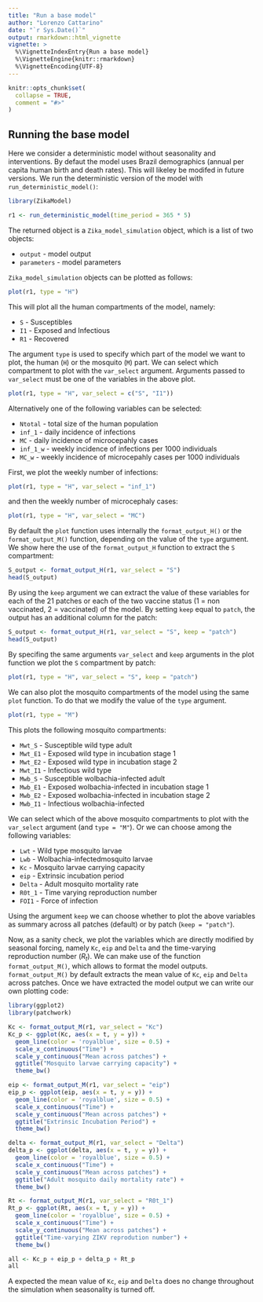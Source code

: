 ```yaml
---
title: "Run a base model"
author: "Lorenzo Cattarino"
date: "`r Sys.Date()`"
output: rmarkdown::html_vignette
vignette: >
  %\VignetteIndexEntry{Run a base model}
  %\VignetteEngine{knitr::rmarkdown}
  %\VignetteEncoding{UTF-8}
---
```


```r
knitr::opts_chunk$set(
  collapse = TRUE,
  comment = "#>"
)
```

## Running the base model
Here we consider a deterministic model without seasonality and interventions. By defaut the model uses Brazil demographics (annual per capita human birth and death rates). This will likeley be modifed in future versions. We run the deterministic version of the model with `run_deterministic_model()`:

```r
library(ZikaModel)

r1 <- run_deterministic_model(time_period = 365 * 5)
```

The returned object is a `Zika_model_simulation` object, which is a list of two objects:

* `output` - model output
* `parameters` - model parameters

`Zika_model_simulation` objects can be plotted as follows:

```r
plot(r1, type = "H")
```

This will plot all the human compartments of the model, namely:

* `S` - Susceptibles 
* `I1` - Exposed and Infectious
* `R1` - Recovered

The argument `type` is used to specify which part of the model we want to plot, the human (`H`) or the mosquito (`M`) part. We can select which compartment to plot with the `var_select` argument. Arguments passed to `var_select` must be one of the variables in the above plot. 

```r
plot(r1, type = "H", var_select = c("S", "I1"))
```

Alternatively one of the following variables can be selected: 

* `Ntotal` - total size of the human population  
* `inf_1` - daily incidence of infections
* `MC` - daily incidence of microcepahly cases 
* `inf_1_w` - weekly incidence of infections per 1000 individuals 
* `MC_w` - weekly incidence of microcepahly cases per 1000 individuals

First, we plot the weekly number of infections:

```r
plot(r1, type = "H", var_select = "inf_1")
```

and then the weekly number of microcephaly cases: 

```r
plot(r1, type = "H", var_select = "MC")
```

By default the `plot` function uses internally the `format_output_H()` or the `format_output_M()` function, depending on the value of the `type` argument. We show here the use of the `format_output_H` function to extract the `S` compartment: 

```r
S_output <- format_output_H(r1, var_select = "S")
head(S_output)
```

By using the `keep` argument we can extract the value of these variables for each of the 21 patches or each of the two vaccine status (1 = non vaccinated, 2 = vaccinated) of the model. By setting `keep` equal to `patch`, the output has an additional column for the patch:

```r
S_output <- format_output_H(r1, var_select = "S", keep = "patch")
head(S_output)
```

By specifing the same arguments `var_select` and `keep` arguments in the plot function we plot the `S` compartment by patch:

```r
plot(r1, type = "H", var_select = "S", keep = "patch")
```

We can also plot the mosquito compartments of the model using the same `plot` function. To do that we modify the value of the `type` argument.

```r
plot(r1, type = "M")
```

This plots the following mosquito compartments:

* `Mwt_S` - Susceptible wild type adult 
* `Mwt_E1` - Exposed wild type in incubation stage 1
* `Mwt_E2` - Exposed wild type in incubation stage 2
* `Mwt_I1` - Infectious wild type
* `Mwb_S` - Susceptible wolbachia-infected adult 
* `Mwb_E1` - Exposed wolbachia-infected in incubation stage 1
* `Mwb_E2` - Exposed wolbachia-infected in incubation stage 2
* `Mwb_I1` - Infectious wolbachia-infected

We can select which of the above mosquito compartments to plot with the `var_select` argument (and `type = "M"`). Or we can choose among the following variables:

* `Lwt` - Wild type mosquito larvae   
* `Lwb` - Wolbachia-infectedmosquito larvae
* `Kc` - Mosquito larvae carrying capacity
* `eip` - Extrinsic incubation period 
* `Delta` - Adult mosquito mortality rate
* `R0t_1` - Time varying reproduction number
* `FOI1` - Force of infection

Using the argument `keep` we can choose whether to plot the above variables as summary across all patches (default) or by patch (`keep = "patch"`). 

Now, as a sanity check, we plot the variables which are directly modified by seasonal forcing, namely `Kc`, `eip` and `Delta` and the time-varying reproduction number ($R_t$). We can make use of the function `format_output_M()`, which allows to format the model outputs. `format_output_M()` by default extracts the mean value of `Kc`, `eip` and `Delta` across patches. Once we have extracted the model output we can write our own plotting code: 

```r
library(ggplot2)
library(patchwork)

Kc <- format_output_M(r1, var_select = "Kc")
Kc_p <- ggplot(Kc, aes(x = t, y = y)) +
  geom_line(color = 'royalblue', size = 0.5) +
  scale_x_continuous("Time") +
  scale_y_continuous("Mean across patches") +
  ggtitle("Mosquito larvae carrying capacity") +
  theme_bw()

eip <- format_output_M(r1, var_select = "eip")
eip_p <- ggplot(eip, aes(x = t, y = y)) +
  geom_line(color = 'royalblue', size = 0.5) +
  scale_x_continuous("Time") +
  scale_y_continuous("Mean across patches") +
  ggtitle("Extrinsic Incubation Period") +
  theme_bw()

delta <- format_output_M(r1, var_select = "Delta")  
delta_p <- ggplot(delta, aes(x = t, y = y)) +
  geom_line(color = 'royalblue', size = 0.5) +
  scale_x_continuous("Time") +
  scale_y_continuous("Mean across patches") +
  ggtitle("Adult mosquito daily mortality rate") +
  theme_bw()

Rt <- format_output_M(r1, var_select = "R0t_1")  
Rt_p <- ggplot(Rt, aes(x = t, y = y)) +
  geom_line(color = 'royalblue', size = 0.5) +
  scale_x_continuous("Time") +
  scale_y_continuous("Mean across patches") +
  ggtitle("Time-varying ZIKV reprodution number") +
  theme_bw()

all <- Kc_p + eip_p + delta_p + Rt_p
all
```
A expected the mean value of `Kc`, `eip` and `Delta` does no change throughout the simulation when seasonality is turned off.
